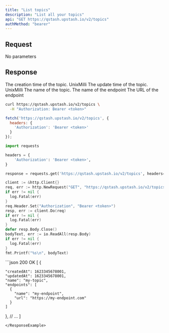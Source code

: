 ```yaml
---
title: "List topics"
description: "List all your topics"
api: "GET https://qstash.upstash.io/v2/topics"
authMethod: "bearer"
---
```


## Request

No parameters

## Response

<ResponseField name="" type="Array" required>
<Expandable defaultOpen>

<ResponseField name="createdAt" type="int" required>
  The creation time of the topic. UnixMilli
</ResponseField>
<ResponseField name="updatedAt" type="int" required>
  The update time of the topic. UnixMilli
</ResponseField>
<ResponseField name="name" type="string" required>
  The name of the topic.
</ResponseField>
<ResponseField name="endpoints" type="Array" required>

<Expandable defaultOpen>

  <ParamField body="name" type="string" required >
  The name of the endpoint
  </ParamField>
  <ParamField body="url" type="string" required >
  The URL of the endpoint
  </ParamField>
</Expandable>
</ResponseField>
</Expandable>
</ResponseField>
<RequestExample>

```sh curl
curl https://qstash.upstash.io/v2/topics \
  -H "Authorization: Bearer <token>"
```

```js Node
fetch('https://qstash.upstash.io/v2/topics', {
  headers: {
    'Authorization': 'Bearer <token>'
  }
});
```

```python Python 
import requests

headers = {
    'Authorization': 'Bearer <token>',
}

response = requests.get('https://qstash.upstash.io/v2/topics', headers=headers)
```

```go Go 
client := &http.Client{}
req, err := http.NewRequest("GET", "https://qstash.upstash.io/v2/topics", nil)
if err != nil {
  log.Fatal(err)
}
req.Header.Set("Authorization", "Bearer <token>")
resp, err := client.Do(req)
if err != nil {
  log.Fatal(err)
}
defer resp.Body.Close()
bodyText, err := io.ReadAll(resp.Body)
if err != nil {
  log.Fatal(err)
}
fmt.Printf("%s\n", bodyText)
```

</RequestExample>

<ResponseExample>
```json 200 OK
[
  {
  
    "createdAt": 1623345678001,
    "updatedAt": 1623345678001,
    "name": "my-topic",
    "endpoints": [
      {
        "name": "my-endpoint",
        "url": "https://my-endpoint.com"
      }
    ]
  },
  // ...
]
```
</ResponseExample>
